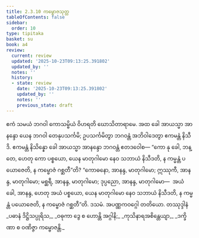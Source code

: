 ```yaml
---
title: 2.3.10 ကမ္ဗောဇသုတ္တ
tableOfContents: false
sidebar:
  order: 10
type: tipitaka
basket: su
book: a4
review:
  current: review
  updated: '2025-10-23T09:13:25.391802'
  updated_by: ''
  notes: ''
  history:
  - state: review
    date: '2025-10-23T09:13:25.391802'
    updated_by: ''
    notes: ''
    previous_state: draft
---
```



<ReviewStatus review={frontmatter.review} showDetails={true} />

<HypothesisAnnotation frontmatter={frontmatter} />

<DynamicBreadcrumb />

<Division number="80" book="a4" e="ch" v="15" p="394">

<Paragraph number="563" book="a4">
ဧကံ သမယံ ဘဂဝါ ကောသမ္ဗိယံ ဝိဟရတိ ဃောသိတာရာမေ. အထ ခေါ အာယသ္မာ အာနန္ဒော ယေန ဘဂဝါ တေနုပသင်္ကမိ; ဥပသင်္ကမိတွာ ဘဂဝန္တံ အဘိဝါဒေတွာ ဧကမန္တံ နိသီဒိ. ဧကမန္တံ နိသိန္နော ခေါ အာယသ္မာ အာနန္ဒော ဘဂဝန္တံ ဧတဒဝေါစ—
</Paragraph>

<Paragraph number="564" book="a4">
“ကော နု ခေါ, ဘန္တေ, ဟေတု ကော ပစ္စယော, ယေန မာတုဂါမော နေဝ သဘာယံ နိသီဒတိ, န ကမ္မန္တံ ပယောဇေတိ, န ကမ္ဗောဇံ ဂစ္ဆတီ”တိ? “ကောဓနော, အာနန္ဒ, မာတုဂါမော; ဣဿုကီ, အာနန္ဒ, မာတုဂါမော; မစ္ဆရီ, အာနန္ဒ, မာတုဂါမော; ဒုပ္ပညော, အာနန္ဒ, မာတုဂါမော—  အယံ ခေါ, အာနန္ဒ, ဟေတု အယံ ပစ္စယော, ယေန မာတုဂါမော နေဝ သဘာယံ နိသီဒတိ, န ကမ္မန္တံ ပယောဇေတိ, န ကမ္ဗောဇံ ဂစ္ဆတီ”တိ.

</Paragraph>
</Division>

<Paragraph number="565" type="center" book="a4">
ဒသမံ.



</Paragraph>

<Paragraph number="566" type="center" book="a4">
အပဏ္ဏကဝဂ္ဂေါ တတိယော.



</Paragraph>

<Paragraph number="567" type="center" book="a4">
တဿုဒ္ဒါနံ


</Paragraph>

<Paragraph number="568" type="verses" book="a4">
_ပဓာနံ ဒိဋ္ဌိသပ္ပုရိသ,_  
_ဝဓုကာ ဒွေ စ ဟောန္တိ အဂ္ဂါနိ;_  
_ကုသိနာရအစိန္တေယျာ,_  
_ဒက္ခိဏာ စ ဝဏိဇ္ဇာ ကမ္ဗောဇန္တိ._
</Paragraph>